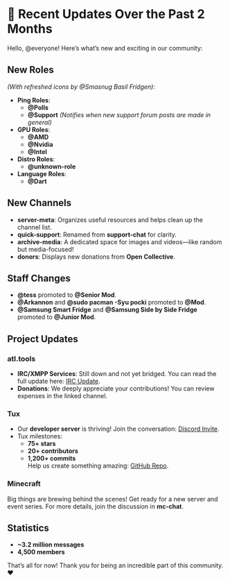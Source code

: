 # 📢 Recent Updates Over the Past 2 Months

Hello, @everyone! Here’s what’s new and exciting in our community:



## **New Roles**  
*(With refreshed icons by @Smasnug Basil Fridgen)*:
- **Ping Roles**:  
  - **@Polls**  
  - **@Support** *(Notifies when new support forum posts are made in ⁠general)*  
- **GPU Roles**:  
  - **@AMD**  
  - **@Nvidia**  
  - **@Intel**  
- **Distro Roles**:  
  - **@unknown-role**  
- **Language Roles**:  
  - **@Dart**  



## **New Channels**  
- ⁠**server-meta**: Organizes useful resources and helps clean up the channel list.  
- ⁠**quick-support**: Renamed from ⁠**support-chat** for clarity.  
- ⁠**archive-media**: A dedicated space for images and videos—like ⁠random but media-focused!  
- ⁠**donors**: Displays new donations from **Open Collective**.



## **Staff Changes**  
- **@tess** promoted to **@Senior Mod**.  
- **@Arkannon** and **@sudo pacman -Syu pocki** promoted to **@Mod**.  
- **@Samsung Smart Fridge** and **@Samsung Side by Side Fridge** promoted to **@Junior Mod**.



## **Project Updates**  

### **atl.tools**  
- **IRC/XMPP Services**: Still down and not yet bridged. You can read the full update here: [IRC Update](https://blog.atl.tools/posts/irc-update-1/).  
- **Donations**: We deeply appreciate your contributions! You can review expenses in the linked channel.



### **Tux**  
- Our **developer server** is thriving! Join the conversation: [Discord Invite](https://discord.gg/gpmSjcjQxg).  
- Tux milestones:
  - **75+ stars**  
  - **20+ contributors**  
  - **1,200+ commits**  
  Help us create something amazing: [GitHub Repo](https://github.com/allthingslinux/tux).  



### **Minecraft**  
Big things are brewing behind the scenes! Get ready for a new server and event series. For more details, join the discussion in ⁠**mc-chat**.



## **Statistics**  
- **~3.2 million messages**  
- **4,500 members**  



That’s all for now! Thank you for being an incredible part of this community. ❤️  
